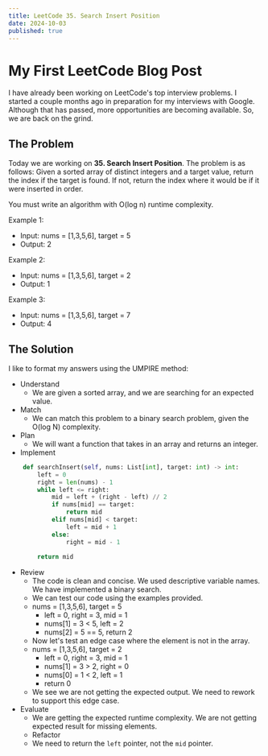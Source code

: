 ---
title: LeetCode 35. Search Insert Position
date: 2024-10-03
published: true
---

# My First LeetCode Blog Post
I have already been working on LeetCode's top interview problems. I started a couple months ago
in preparation for my interviews with Google. Although that has passed, more opportunities are becoming available.
So, we are back on the grind.
## The Problem
Today we are working on **35. Search Insert Position**. The problem is as follows:
Given a sorted array of distinct integers and a target value, return the index if the target is found. If not, return the index where it would be if it were inserted in order.

You must write an algorithm with O(log n) runtime complexity.

Example 1:
* Input: nums = [1,3,5,6], target = 5
* Output: 2

Example 2:
* Input: nums = [1,3,5,6], target = 2
* Output: 1

Example 3:
* Input: nums = [1,3,5,6], target = 7
* Output: 4

## The Solution
I like to format my answers using the UMPIRE method:
* Understand
    * We are given a sorted array, and we are searching for an expected value.
* Match
    * We can match this problem to a binary search problem, given the O(log N) complexity.
* Plan
    * We will want a function that takes in an array and returns an integer.
* Implement
``` python
    def searchInsert(self, nums: List[int], target: int) -> int:
        left = 0
        right = len(nums) - 1
        while left <= right:
            mid = left + (right - left) // 2
            if nums[mid] == target:
                return mid
            elif nums[mid] < target:
                left = mid + 1
            else:
                right = mid - 1
        
        return mid
```
* Review
    * The code is clean and concise. We used descriptive variable names. We have implemented a binary search.
    * We can test our code using the examples provided.
    * nums = [1,3,5,6], target = 5
        * left = 0, right = 3, mid = 1
        * nums[1] = 3 < 5, left = 2
        * nums[2] = 5 == 5, return 2
    * Now let's test an edge case where the element is not in the array.
    * nums = [1,3,5,6], target = 2
        * left = 0, right = 3, mid = 1
        * nums[1] = 3 > 2, right = 0
        * nums[0] = 1 < 2, left = 1
        * return 0
    * We see we are not getting the expected output. We need to rework to support this edge case.
* Evaluate
    * We are getting the expected runtime complexity. We are not getting expected result for missing elements.
    * Refactor
    * We need to return the `left` pointer, not the `mid` pointer.
